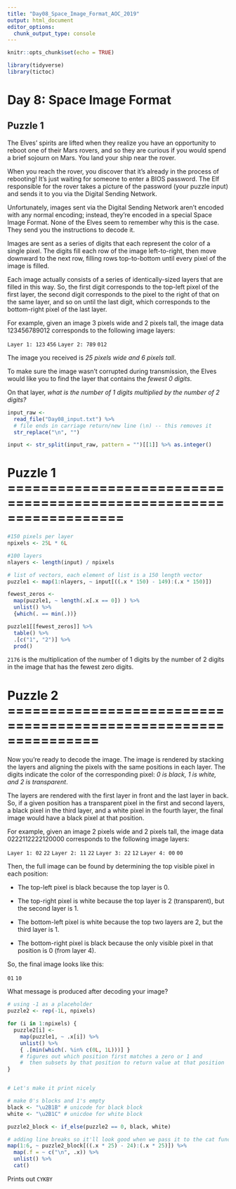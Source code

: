 ```yaml
---
title: "Day08_Space_Image_Format_AOC_2019"
output: html_document
editor_options: 
  chunk_output_type: console
---
```


```r
knitr::opts_chunk$set(echo = TRUE)

library(tidyverse)
library(tictoc)
```

# Day 8: Space Image Format

## Puzzle 1

The Elves' spirits are lifted when they realize you have an opportunity to reboot one of their Mars rovers, and so they are curious if you would spend a brief sojourn on Mars. You land your ship near the rover.

When you reach the rover, you discover that it's already in the process of rebooting! It's just waiting for someone to enter a BIOS password. The Elf responsible for the rover takes a picture of the password (your puzzle input) and sends it to you via the Digital Sending Network.

Unfortunately, images sent via the Digital Sending Network aren't encoded with any normal encoding; instead, they're encoded in a special Space Image Format. None of the Elves seem to remember why this is the case. They send you the instructions to decode it.

Images are sent as a series of digits that each represent the color of a single pixel. The digits fill each row of the image left-to-right, then move downward to the next row, filling rows top-to-bottom until every pixel of the image is filled.

Each image actually consists of a series of identically-sized layers that are filled in this way. So, the first digit corresponds to the top-left pixel of the first layer, the second digit corresponds to the pixel to the right of that on the same layer, and so on until the last digit, which corresponds to the bottom-right pixel of the last layer.

For example, given an image 3 pixels wide and 2 pixels tall, the image data 123456789012 corresponds to the following image layers:

`Layer 1: 123`
`         456`
`            `
`Layer 2: 789`
`         012`

The image you received is *25 pixels wide and 6 pixels tall*.

To make sure the image wasn't corrupted during transmission, the Elves would like you to find the layer that contains the *fewest 0 digits*. 

On that layer, *what is the number of 1 digits multiplied by the number of 2 digits?*

```r
input_raw <- 
  read_file("Day08_input.txt") %>% 
  # file ends in carriage return/new line (\n) -- this removes it
  str_replace("\n", "") 

input <- str_split(input_raw, pattern = "")[[1]] %>% as.integer()
```


# Puzzle 1 ==================================================================

```r
#150 pixels per layer
npixels <- 25L * 6L 

#100 layers
nlayers <- length(input) / npixels 

# list of vectors, each element of list is a 150 length vector
puzzle1 <- map(1:nlayers, ~ input[((.x * 150) - 149):(.x * 150)])

fewest_zeros <- 
  map(puzzle1, ~ length(.x[.x == 0]) ) %>% 
  unlist() %>% 
  {which(. == min(.))}

puzzle1[[fewest_zeros]] %>% 
  table() %>% 
  .[c("1", "2")] %>% 
  prod()

```

`2176` is the multiplication of the number of 1 digits by the number of 2 digits in the image that has the fewest zero digits. 


# Puzzle 2 ===============================================================

Now you're ready to decode the image. The image is rendered by stacking the layers and aligning the pixels with the same positions in each layer. The digits indicate the color of the corresponding pixel: *0 is black, 1 is white, and 2 is transparent*.

The layers are rendered with the first layer in front and the last layer in back. So, if a given position has a transparent pixel in the first and second layers, a black pixel in the third layer, and a white pixel in the fourth layer, the final image would have a black pixel at that position.

For example, given an image 2 pixels wide and 2 pixels tall, the image data 0222112222120000 corresponds to the following image layers:

`Layer 1: 02`
`         22`
`           `
`Layer 2: 11`
`         22`
`           `
`Layer 3: 22`
`         12`
`           `
`Layer 4: 00`
`         00`

Then, the full image can be found by determining the top visible pixel in each position:

- The top-left pixel is black because the top layer is 0.

- The top-right pixel is white because the top layer is 2 (transparent), but the second layer is 1.

- The bottom-left pixel is white because the top two layers are 2, but the third layer is 1.

- The bottom-right pixel is black because the only visible pixel in that position is 0 (from layer 4).

So, the final image looks like this:

`01`
`10`

What message is produced after decoding your image?

```r
# using -1 as a placeholder
puzzle2 <- rep(-1L, npixels)

for (i in 1:npixels) {
  puzzle2[i] <- 
    map(puzzle1, ~ .x[i]) %>% 
    unlist() %>% 
    { .[min(which(. %in% c(0L, 1L)))] }
    # figures out which position first matches a zero or 1 and 
    #  then subsets by that position to return value at that position
}


# Let's make it print nicely

# make 0's blocks and 1's empty
black <- "\u2B1B" # unicode for black block
white <- "\u2B1C" # unicdoe for white block

puzzle2_block <- if_else(puzzle2 == 0, black, white)

# adding line breaks so it'll look good when we pass it to the cat function
map(1:6, ~ puzzle2_block[((.x * 25) - 24):(.x * 25)]) %>% 
  map(.f = ~ c("\n", .x)) %>% 
  unlist() %>% 
  cat()


```

Prints out `CYKBY`
